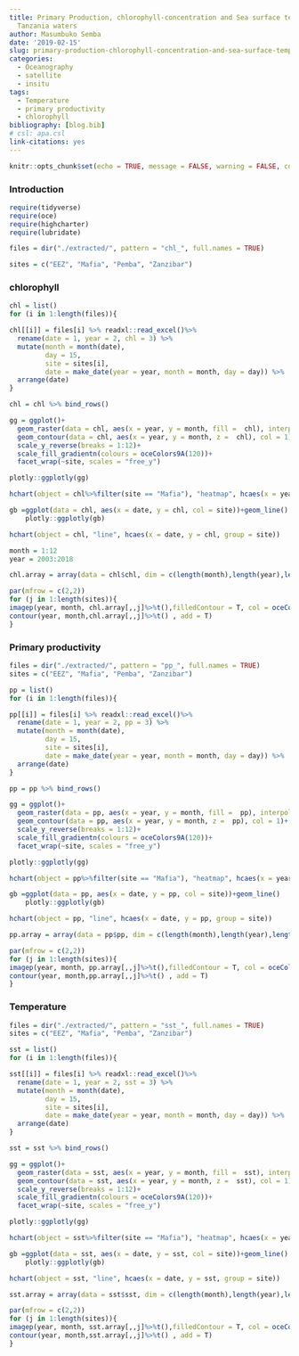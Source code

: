 ```yaml
---
title: Primary Production, chlorophyll-concentration and Sea surface temperature in
  Tanzania waters
author: Masumbuko Semba
date: '2019-02-15'
slug: primary-production-chlorophyll-concentration-and-sea-surface-temperature-in-tanzania-waters
categories:
  - Oceanography
  - satellite
  - insitu
tags:
  - Temperature
  - primary productivity
  - chlorophyll
bibliography: [blog.bib]
# csl: apa.csl
link-citations: yes
---
```



```r
knitr::opts_chunk$set(echo = TRUE, message = FALSE, warning = FALSE, comment = "")
```

### Introduction

```r
require(tidyverse)
require(oce)
require(highcharter)
require(lubridate)
```


```r

files = dir("./extracted/", pattern = "chl_", full.names = TRUE)

sites = c("EEZ", "Mafia", "Pemba", "Zanzibar")
```

### chlorophyll
```r

chl = list()
for (i in 1:length(files)){

chl[[i]] = files[i] %>% readxl::read_excel()%>% 
  rename(date = 1, year = 2, chl = 3) %>% 
  mutate(month = month(date), 
         day = 15,
         site = sites[i], 
         date = make_date(year = year, month = month, day = day)) %>%
  arrange(date)
}

chl = chl %>% bind_rows()

```


```r
gg = ggplot()+
  geom_raster(data = chl, aes(x = year, y = month, fill =  chl), interpolate = T, na.rm = TRUE)+
  geom_contour(data = chl, aes(x = year, y = month, z =  chl), col = 1)+
  scale_y_reverse(breaks = 1:12)+
  scale_fill_gradientn(colours = oceColors9A(120))+
  facet_wrap(~site, scales = "free_y")

plotly::ggplotly(gg)
```

```r
hchart(object = chl%>%filter(site == "Mafia"), "heatmap", hcaes(x = year, y = month, value = chl, group = site))
```

```r
gb =ggplot(data = chl, aes(x = date, y = chl, col = site))+geom_line()
    plotly::ggplotly(gb)
```

```r

hchart(object = chl, "line", hcaes(x = date, y = chl, group = site))
```


```r
month = 1:12
year = 2003:2018

chl.array = array(data = chl$chl, dim = c(length(month),length(year),length(sites)))

par(mfrow = c(2,2))
for (j in 1:length(sites)){
imagep(year, month, chl.array[,,j]%>%t(),filledContour = T, col = oceColors9A(120),  flipy = T, main = sites[j])
contour(year, month,chl.array[,,j]%>%t() , add = T)
}

```


### Primary productivity
```r
files = dir("./extracted/", pattern = "pp_", full.names = TRUE)
sites = c("EEZ", "Mafia", "Pemba", "Zanzibar")
```


```r

pp = list()
for (i in 1:length(files)){

pp[[i]] = files[i] %>% readxl::read_excel()%>% 
  rename(date = 1, year = 2, pp = 3) %>% 
  mutate(month = month(date), 
         day = 15,
         site = sites[i], 
         date = make_date(year = year, month = month, day = day)) %>%
  arrange(date)
}

pp = pp %>% bind_rows()

```


```r
gg = ggplot()+
  geom_raster(data = pp, aes(x = year, y = month, fill =  pp), interpolate = T, na.rm = TRUE)+
  geom_contour(data = pp, aes(x = year, y = month, z =  pp), col = 1)+
  scale_y_reverse(breaks = 1:12)+
  scale_fill_gradientn(colours = oceColors9A(120))+
  facet_wrap(~site, scales = "free_y")

plotly::ggplotly(gg)
```

```r
hchart(object = pp%>%filter(site == "Mafia"), "heatmap", hcaes(x = year, y = month, value = pp, group = site))
```

```r
gb =ggplot(data = pp, aes(x = date, y = pp, col = site))+geom_line()
    plotly::ggplotly(gb)
```

```r
hchart(object = pp, "line", hcaes(x = date, y = pp, group = site))
```


```r

pp.array = array(data = pp$pp, dim = c(length(month),length(year),length(sites)))

par(mfrow = c(2,2))
for (j in 1:length(sites)){
imagep(year, month, pp.array[,,j]%>%t(),filledContour = T, col = oceColors9A(120),  flipy = T, main = sites[j])
contour(year, month,pp.array[,,j]%>%t() , add = T)
}

```


### Temperature

```r
files = dir("./extracted/", pattern = "sst_", full.names = TRUE)
sites = c("EEZ", "Mafia", "Pemba", "Zanzibar")
```


```r

sst = list()
for (i in 1:length(files)){

sst[[i]] = files[i] %>% readxl::read_excel()%>% 
  rename(date = 1, year = 2, sst = 3) %>% 
  mutate(month = month(date), 
         day = 15,
         site = sites[i], 
         date = make_date(year = year, month = month, day = day)) %>%
  arrange(date)
}

sst = sst %>% bind_rows()

```


```r
gg = ggplot()+
  geom_raster(data = sst, aes(x = year, y = month, fill =  sst), interpolate = T, na.rm = TRUE)+
  geom_contour(data = sst, aes(x = year, y = month, z =  sst), col = 1)+
  scale_y_reverse(breaks = 1:12)+
  scale_fill_gradientn(colours = oceColors9A(120))+
  facet_wrap(~site, scales = "free_y")

plotly::ggplotly(gg)
```

```r
hchart(object = sst%>%filter(site == "Mafia"), "heatmap", hcaes(x = year, y = month, value = sst, group = site))
```

```r
gb =ggplot(data = sst, aes(x = date, y = sst, col = site))+geom_line()
    plotly::ggplotly(gb)
```

```r
hchart(object = sst, "line", hcaes(x = date, y = sst, group = site))
```


```r

sst.array = array(data = sst$sst, dim = c(length(month),length(year),length(sites)))

par(mfrow = c(2,2))
for (j in 1:length(sites)){
imagep(year, month, sst.array[,,j]%>%t(),filledContour = T, col = oceColors9A(120),  flipy = T, main = sites[j])
contour(year, month,sst.array[,,j]%>%t() , add = T)
}

```

